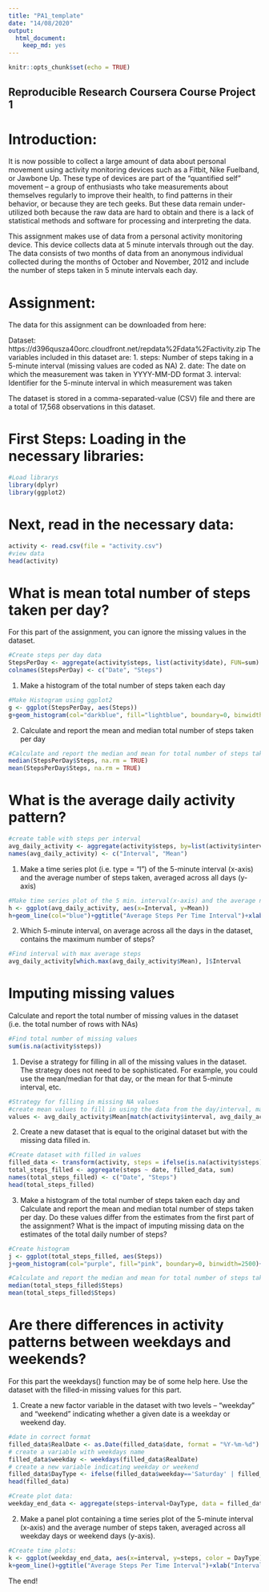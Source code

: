 ```yaml
---
title: "PA1_template"
date: "14/08/2020"
output: 
  html_document: 
    keep_md: yes
---
```


```r
knitr::opts_chunk$set(echo = TRUE)
```

## Reproducible Research Coursera Course Project 1

# Introduction:

It is now possible to collect a large amount of data about personal movement using activity monitoring devices such as a Fitbit, Nike Fuelband, or Jawbone Up. These type of devices are part of the "quantified self" movement -- a group of enthusiasts who take measurements about themselves regularly to improve their health, to find patterns in their behavior, or because they are tech geeks. But these data remain under-utilized both because the raw data are hard to obtain and there is a lack of statistical methods and software for processing and interpreting the data.

This assignment makes use of data from a personal activity monitoring device. This device collects data at 5 minute intervals through out the day. The data consists of two months of data from an anonymous individual collected during the months of October and November, 2012 and include the number of steps taken in 5 minute intervals each day.

# Assignment:

The data for this assignment can be downloaded from here:

Dataset: https://d396qusza40orc.cloudfront.net/repdata%2Fdata%2Factivity.zip
The variables included in this dataset are:
1. steps: Number of steps taking in a 5-minute interval (missing values are coded as NA)
2. date: The date on which the measurement was taken in YYYY-MM-DD format
3. interval: Identifier for the 5-minute interval in which measurement was taken

The dataset is stored in a comma-separated-value (CSV) file and there are a total of 17,568 observations in this dataset.

# First Steps: Loading in the necessary libraries:

```r
#Load librarys
library(dplyr)
library(ggplot2)
```

# Next, read in the necessary data:

```r
activity <- read.csv(file = "activity.csv")
#view data
head(activity)
```

# What is mean total number of steps taken per day?
For this part of the assignment, you can ignore the missing values in the dataset.

```r
#Create steps per day data
StepsPerDay <- aggregate(activity$steps, list(activity$date), FUN=sum)
colnames(StepsPerDay) <- c("Date", "Steps")
```

1. Make a histogram of the total number of steps taken each day

```r
#Make Histogram using ggplot2
g <- ggplot(StepsPerDay, aes(Steps))
g+geom_histogram(col="darkblue", fill="lightblue", boundary=0, binwidth=2500)+ggtitle("Histogram of Steps Per Day")+xlab("Steps")+ylab("Frequency")+theme(plot.title = element_text(face="bold", size=12))
```

2. Calculate and report the mean and median total number of steps taken per day

```r
#Calculate and report the median and mean for total number of steps taken per day
median(StepsPerDay$Steps, na.rm = TRUE)
mean(StepsPerDay$Steps, na.rm = TRUE)
```

# What is the average daily activity pattern?

```r
#create table with steps per interval
avg_daily_activity <- aggregate(activity$steps, by=list(activity$interval), FUN=mean, na.rm=TRUE)
names(avg_daily_activity) <- c("Interval", "Mean")
```

1. Make a time series plot (i.e. type = "l") of the 5-minute interval (x-axis) and the average number of steps taken, averaged across all days (y-axis)

```r
#Make time series plot of the 5 min. interval(x-axis) and the average number of steps taken, averaged across all days (y-axis)
h <- ggplot(avg_daily_activity, aes(x=Interval, y=Mean))
h+geom_line(col="blue")+ggtitle("Average Steps Per Time Interval")+xlab("Interval")+ylab("Average Number of Steps")+theme(plot.title = element_text(face="bold", size=12))
```

2. Which 5-minute interval, on average across all the days in the dataset, contains the maximum number of steps?

```r
#Find interval with max average steps
avg_daily_activity[which.max(avg_daily_activity$Mean), ]$Interval
```

# Imputing missing values
Calculate and report the total number of missing values in the dataset (i.e. the total number of rows with NAs)

```r
#Find total number of missing values
sum(is.na(activity$steps))
```

1. Devise a strategy for filling in all of the missing values in the dataset. The strategy does not need to be sophisticated. For example, you could use the mean/median for that day, or the mean for that 5-minute interval, etc.

```r
#Strategy for filling in missing NA values
#create mean values to fill in using the data from the day/interval, match them
values <- avg_daily_activity$Mean[match(activity$interval, avg_daily_activity$Interval)]
```

2. Create a new dataset that is equal to the original dataset but with the missing data filled in.

```r
#Create dataset with filled in values
filled_data <- transform(activity, steps = ifelse(is.na(activity$steps), yes = values, no = activity$steps))
total_steps_filled <- aggregate(steps ~ date, filled_data, sum)
names(total_steps_filled) <- c("Date", "Steps")
head(total_steps_filled)
```

3. Make a histogram of the total number of steps taken each day and Calculate and report the mean and median total number of steps taken per day. Do these values differ from the estimates from the first part of the assignment? What is the impact of imputing missing data on the estimates of the total daily number of steps?

```r
#Create histogram
j <- ggplot(total_steps_filled, aes(Steps))
j+geom_histogram(col="purple", fill="pink", boundary=0, binwidth=2500)+ggtitle("Histogram of Steps Per Day with NA Values filled by Daily Mean")+xlab("Steps")+ylab("Frequency")+theme(plot.title = element_text(face="bold", size=12))
```

```r
#Calculate and report the median and mean for total number of steps taken per day
median(total_steps_filled$Steps)
mean(total_steps_filled$Steps)
```

# Are there differences in activity patterns between weekdays and weekends?
For this part the weekdays() function may be of some help here. Use the dataset with the filled-in missing values for this part.

1. Create a new factor variable in the dataset with two levels -- "weekday" and "weekend" indicating whether a given date is a weekday or weekend day.

```r
#date in correct format
filled_data$RealDate <- as.Date(filled_data$date, format = "%Y-%m-%d")
# create a variable with weekdays name
filled_data$weekday <- weekdays(filled_data$RealDate)
# create a new variable indicating weekday or weekend
filled_data$DayType <- ifelse(filled_data$weekday=='Saturday' | filled_data$weekday=='Sunday', 'Weekend','Weekday')
head(filled_data)
```

```r
#Create plot data:
weekday_end_data <- aggregate(steps~interval+DayType, data = filled_data, FU=mean, na.action = na.omit)
```

2. Make a panel plot containing a time series plot of the 5-minute interval (x-axis) and the average number of steps taken, averaged across all weekday days or weekend days (y-axis). 

```r
#Create time plots:
k <- ggplot(weekday_end_data, aes(x=interval, y=steps, color = DayType))
k+geom_line()+ggtitle("Average Steps Per Time Interval")+xlab("Interval")+ylab("Average Number of Steps")+theme(plot.title = element_text(face="bold", size=12))+facet_grid(DayType ~.)
```

The end!